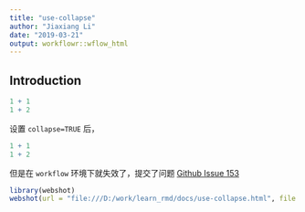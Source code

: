 ```yaml
---
title: "use-collapse"
author: "Jiaxiang Li"
date: "2019-03-21"
output: workflowr::wflow_html
---
```


## Introduction

```r
1 + 1
1 + 2
```

设置 `collapse=TRUE` 后，

```r
1 + 1
1 + 2
```

但是在 `workflow` 环境下就失效了，提交了问题 [Github Issue 153](https://github.com/jdblischak/workflowr/issues/153)

```r
library(webshot)
webshot(url = "file:///D:/work/learn_rmd/docs/use-collapse.html", file = 'collapse-fail-workflowr.png')
```

